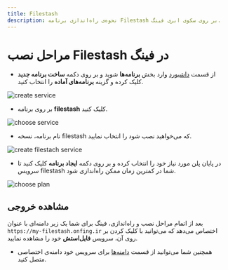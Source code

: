 ```yaml
---
title: Filestash
description: نحوه‌ی راه‌اندازی برنامه Filestash بر روی سکوی ابری فینگ.
---
```



<Platform>
  <PlatformHead title="برنامه Filestash" icon="filestash/filestash-original.png" />
</Platform>

# مراحل نصب Filestash در فینگ

- از قسمت [داشبورد](https://cloud.fing.ir) وارد بخش **برنامه‌ها** شوید و بر روی دکمه **ساخت برنامه جدید** کلیک کرده و گزینه **برنامه‌‌های آماده** را انتخاب کنید.

![create service](/images/service-create.jpg)

- بر روی برنامه **filestash** کلیک کنید.

![choose service](/images/service-choose-filestash.jpg)

- نام برنامه، نسخه filestash که می‌خواهید نصب شود را انتخاب نمایید.

![create filestach service](/images/service-create-filestash.jpg)

- در پایان پلن مورد نیاز خود را انتخاب کرده و بر روی دکمه **ایجاد برنامه** کلیک کنید تا سرویس filestash شما در کمترین زمان ممکن راه‌اندازی شود.

![choose plan](/images/choose-plan.jpg)

## مشاهده خروجی

بعد از اتمام مراحل نصب و راه‌اندازی، فینگ برای شما یک زیر دامنه‌‌ای‌ با عنوان `https://my-filestash.onfing.ir` اختصاص می‌دهد که می‌توانید با کلیک کردن بر روی آن، سرویس **فایل‌استش** خود را مشاهده نمایید.

- همچنین شما می‌توانید از قسمت [دامنه‌ها](/references/domains) برای سرویس خود دامنه‌ی اختصاصی متصل کنید.